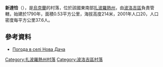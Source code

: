{{coord|47|22|17|N|36|21|18|E|scale:100000|display=title}}

'''新達恰'''（{{lang-uk|Нова Дача}}），是[[烏克蘭|烏克蘭]]的村落，位於該國東南部[[扎波羅熱州|扎波羅熱州]]，由[[波洛吉區|波洛吉區]]負責管轄，始建於1790年，面積0.53平方公里，海拔高度214米，2001年人口20，人口密度每平方公里37.6人。

==參考資料==
* [http://weather.in.ua/ua/zaporozhskaja/17052 Погода в селі Нова Дача] {{Wayback|url=http://weather.in.ua/ua/zaporozhskaja/17052 |date=20161208153902 }}

[[Category:扎波羅熱州村落|Category:扎波羅熱州村落]]
[[Category:波洛吉區村落|Category:波洛吉區村落]]


{{Zaporizhia-geo-stub}}